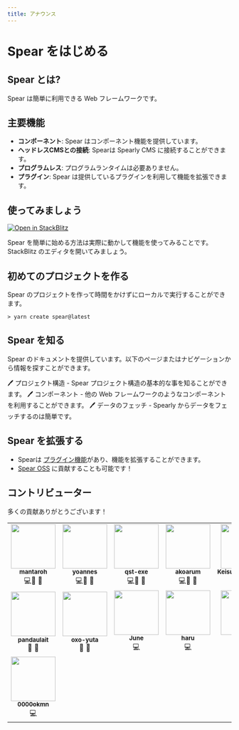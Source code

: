 ```yaml
---
title: アナウンス
---
```

# Spear をはじめる

## Spear とは?

Spear は簡単に利用できる Web フレームワークです。

## 主要機能

- **コンポーネント**: Spear はコンポーネント機能を提供しています。
- **ヘッドレスCMSとの接続**: Spearは Spearly CMS に接続することができます。
- **プログラムレス**: プログラムランタイムは必要ありません。
- **プラグイン**: Spear は提供しているプラグインを利用して機能を拡張できます。

## 使ってみましょう
<a href ="https://stackblitz.com/edit/stackblitz-starters-p72h35?file=src%2Findex.html" target="_blank"><img src="https://developer.stackblitz.com/img/open_in_stackblitz.svg" alt="Open in StackBlitz"></a>


Spear を簡単に始める方法は実際に動かして機能を使ってみることです。StackBlitz のエディタを開いてみましょう。



## 初めてのプロジェクトを作る

Spear のプロジェクトを作って時間をかけずにローカルで実行することができます。

```
> yarn create spear@latest
```

## Spear を知る

Spear のドキュメントを提供しています。以下のページまたはナビゲーションから情報を探すことができます。

🖊 プロジェクト構造 - Spear プロジェクト構造の基本的な事を知ることができます。
🖊 コンポーネント - 他の Web フレームワークのようなコンポーネントを利用することができます。
🖊 データのフェッチ - Spearly からデータをフェッチするのは簡単です。

## Spear を拡張する

- Spearは [プラグイン機能](/{{lang}}/basic/plugin.html)があり、機能を拡張することができます。
- [Spear OSS](https://github.com/unimal-jp/spear) に貢献することも可能です！

## コントリビューター

多くの貢献ありがとうございます！

<style>
  td > a {
    text-decoration: none;
  }
</style>
<table>
  <tr>
    <td align="center"><a href="https://github.com/mantaroh"><img src="https://github.com/mantaroh.png" width="100px;" alt=""/><br /><sub><b>mantaroh</b></sub></a><br /><a href="https://github.com/unimal-jp/spear/commits?author=mantaroh" title="Code">💻</a><a href="https://github.com/unimal-jp/spear/issues?q=author%3Amantaroh" title="Bug reports">🐛</a> <a href="#ideas-shirakaba" title="Ideas, Planning, & Feedback">🤔</a></td>
    <td align="center"><a href="https://github.com/yoannes"><img src="https://github.com/yoannes.png" width="100px;" alt=""/><br /><sub><b>yoannes</b></sub></a><br /><a href="https://github.com/unimal-jp/spear/commits?author=yoannes" title="Code">💻</a><a href="https://github.com/unimal-jp/spear/issues?q=author%3Ayoannes" title="Bug reports">🐛</a> <a href="#ideas-shirakaba" title="Ideas, Planning, & Feedback">🤔</a></td>
    <td align="center"><a href="https://github.com/qst-exe"><img src="https://github.com/qst-exe.png" width="100px;" alt=""/><br /><sub><b>qst-exe</b></sub></a><br /><a href="https://github.com/unimal-jp/spear/commits?author=qst-exe" title="Code">💻</a><a href="https://github.com/unimal-jp/spear/issues?q=author%3Aqst-exe" title="Bug reports">🐛</a> <a href="#ideas-shirakaba" title="Ideas, Planning, & Feedback">🤔</a></td>
    <td align="center"><a href="https://github.com/akoarum"><img src="https://github.com/akoarum.png" width="100px;" alt=""/><br /><sub><b>akoarum</b></sub></a><br /><a href="https://github.com/unimal-jp/spear/commits?author=akoarum" title="Code">💻</a><a href="https://github.com/unimal-jp/spear/issues?q=author%3Aakoarum" title="Bug reports">🐛</a> <a href="#ideas-shirakaba" title="Ideas, Planning, & Feedback">🤔</a></td>
    <td align="center"><a href="https://github.com/KeisukeMoriyama"><img src="https://github.com/KeisukeMoriyama.png" width="100px;" alt=""/><br /><sub><b>KeisukeMoriyama</b></sub></a><br /><a href="https://github.com/unimal-jp/spear/commits?author=KeisukeMoriyama" title="Code">💻</a><a href="https://github.com/unimal-jp/spear/issues?q=author%3AKeisukeMoriyama" title="Bug reports">🐛</a> <a href="#ideas-shirakaba" title="Ideas, Planning, & Feedback">🤔</a></td>
  </tr>
  <tr>
    <td align="center"><a href="https://github.com/pandaulait"><img src="https://github.com/pandaulait.png" width="100px;" alt=""/><br /><sub><b>pandaulait</b></sub></a><br /><a href="https://github.com/unimal-jp/spear/issues?q=author%3Apandaulait" title="Bug reports">🐛</a>  <a href="#ideas-shirakaba" title="Ideas, Planning, & Feedback">🤔</a></td>
    <td align="center"><a href="https://github.com/oxo-yuta"><img src="https://github.com/oxo-yuta.png" width="100px;" alt=""/><br /><sub><b>oxo-yuta</b></sub></a><br /><a href="https://github.com/unimal-jp/spear/issues?q=author%3Aoxo-yuta" title="Bug reports">🐛</a> <a href="#ideas-shirakaba" title="Ideas, Planning, & Feedback">🤔</a></td>
    <td align="center"><a href="https://github.com/June202325"><img src="https://github.com/June202325.png" width="100px;" alt=""/><br /><sub><b>June</b></sub></a><br /><a href="https://github.com/unimal-jp/spear/issues?q=author%3June202325" title="Code">💻</a>
    <td align="center"><a href="https://github.com/ret-haru"><img src="https://github.com/ret-haru.png"  width="100px;" alt=""/><br /><sub><b>haru</b></sub></a><br /><a href="https://github.com/unimal-jp/spear/issues?q=author%3Aret-haru" title="Code">💻</a>
    <td align="center"><a href="https://github.com/K-Yuma"><img src="https://github.com/K-Yuma.png" width="100px;" alt=""/><br /><sub><b>K-Yuma</b></sub></a><br /><a href="https://github.com/unimal-jp/spear/commits?author=K-Yuma" title="Code">💻</a></td>
  </tr>
  <tr>
    <td align="center"><a href="https://github.com/0000okmn"><img src="https://github.com/0000okmn.png" width="100px;" alt=""/><br /><sub><b>0000okmn</b></sub></a><br /><a href="https://github.com/unimal-jp/spear/issues?q=author%0000okmn" title="Code"></a>💻</td>
  </tr>
</table>